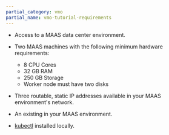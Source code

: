 ```yaml
---
partial_category: vmo
partial_name: vmo-tutorial-requirements
---
```


- Access to a MAAS data center environment.

- Two MAAS machines with the following minimum hardware requirements:

  - 8 CPU Cores
  - 32 GB RAM
  - 250 GB Storage
  - Worker node must have two disks

- Three routable, static IP addresses available in your MAAS environment's network.

- An existing <VersionedLink text="MAAS Private Cloud Gateway (PCG)" url="/clusters/pcg/deploy-pcg/maas"/> in your MAAS environment.

- [kubectl](https://kubernetes.io/docs/tasks/tools/) installed locally.